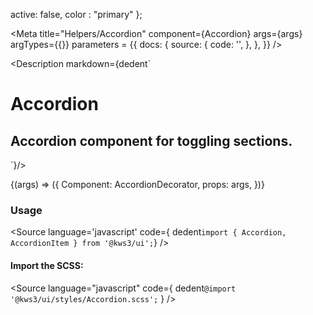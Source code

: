 
  active: false,
  color : "primary"
};

<Meta
  title="Helpers/Accordion"
  component={Accordion}
  args={args}
  argTypes={{}}
  parameters = {{
      docs: {
        source: {
          code: '<Accordion><AccordionItem color="success" active={true}  header="Title"></AccordionItem></Accordion>',
        },
      },
    }}
/>

<Description markdown={dedent`
# Accordion
## Accordion component for toggling sections.
`}/>

<Canvas>
  <Story
  name="Accordion"
  args={args}
  >
  {(args) => ({
    Component: AccordionDecorator,
    props: args,        
  })}
  </Story>
</Canvas>

<ArgsTable story="Accordion" />

### Usage
<Source
  language='javascript'
  code={ dedent`import { Accordion, AccordionItem } from '@kws3/ui';`}
/>

#### Import the SCSS:
<Source
  language="javascript"
  code={
    dedent`@import '@kws3/ui/styles/Accordion.scss';`
  }
/>
